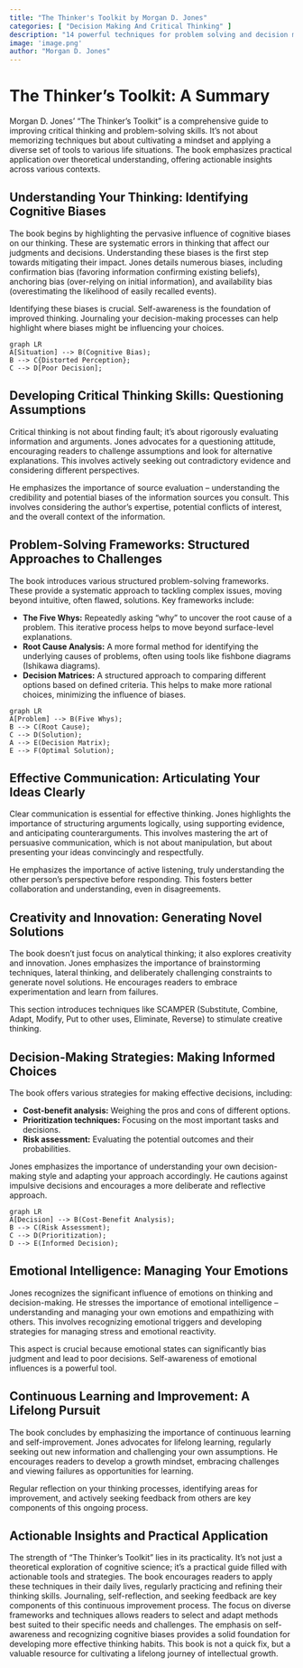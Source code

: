 ```yaml
---
title: "The Thinker's Toolkit by Morgan D. Jones"
categories: [ "Decision Making And Critical Thinking" ]
description: "14 powerful techniques for problem solving and decision making"
image: 'image.png'
author: "Morgan D. Jones"
---
```

# The Thinker's Toolkit: A Summary

Morgan D. Jones' "The Thinker's Toolkit" is a comprehensive guide to improving critical thinking and problem-solving skills.  It's not about memorizing techniques but about cultivating a mindset and applying a diverse set of tools to various life situations.  The book emphasizes practical application over theoretical understanding, offering actionable insights across various contexts.

##  Understanding Your Thinking: Identifying Cognitive Biases

The book begins by highlighting the pervasive influence of cognitive biases on our thinking. These are systematic errors in thinking that affect our judgments and decisions.  Understanding these biases is the first step towards mitigating their impact. Jones details numerous biases, including confirmation bias (favoring information confirming existing beliefs), anchoring bias (over-relying on initial information), and availability bias (overestimating the likelihood of easily recalled events).

Identifying these biases is crucial.  Self-awareness is the foundation of improved thinking.  Journaling your decision-making processes can help highlight where biases might be influencing your choices.

```mermaid
graph LR
A[Situation] --> B(Cognitive Bias);
B --> C{Distorted Perception};
C --> D[Poor Decision];
```

##  Developing Critical Thinking Skills: Questioning Assumptions

Critical thinking is not about finding fault; it's about rigorously evaluating information and arguments. Jones advocates for a questioning attitude, encouraging readers to challenge assumptions and look for alternative explanations. This involves actively seeking out contradictory evidence and considering different perspectives.

He emphasizes the importance of source evaluation – understanding the credibility and potential biases of the information sources you consult. This involves considering the author's expertise, potential conflicts of interest, and the overall context of the information.

##  Problem-Solving Frameworks: Structured Approaches to Challenges

The book introduces various structured problem-solving frameworks. These provide a systematic approach to tackling complex issues, moving beyond intuitive, often flawed, solutions.  Key frameworks include:

* **The Five Whys:**  Repeatedly asking "why" to uncover the root cause of a problem.  This iterative process helps to move beyond surface-level explanations.
* **Root Cause Analysis:** A more formal method for identifying the underlying causes of problems, often using tools like fishbone diagrams (Ishikawa diagrams).
* **Decision Matrices:**  A structured approach to comparing different options based on defined criteria. This helps to make more rational choices, minimizing the influence of biases.

```mermaid
graph LR
A[Problem] --> B(Five Whys);
B --> C(Root Cause);
C --> D(Solution);
A --> E(Decision Matrix);
E --> F(Optimal Solution);
```


##  Effective Communication: Articulating Your Ideas Clearly

Clear communication is essential for effective thinking.  Jones highlights the importance of structuring arguments logically, using supporting evidence, and anticipating counterarguments.  This involves mastering the art of persuasive communication, which is not about manipulation, but about presenting your ideas convincingly and respectfully.


He emphasizes the importance of active listening, truly understanding the other person's perspective before responding.  This fosters better collaboration and understanding, even in disagreements.

##  Creativity and Innovation: Generating Novel Solutions

The book doesn't just focus on analytical thinking; it also explores creativity and innovation.  Jones emphasizes the importance of brainstorming techniques, lateral thinking, and deliberately challenging constraints to generate novel solutions.  He encourages readers to embrace experimentation and learn from failures.

This section introduces techniques like SCAMPER (Substitute, Combine, Adapt, Modify, Put to other uses, Eliminate, Reverse) to stimulate creative thinking.

##  Decision-Making Strategies: Making Informed Choices

The book offers various strategies for making effective decisions, including:

* **Cost-benefit analysis:** Weighing the pros and cons of different options.
* **Prioritization techniques:** Focusing on the most important tasks and decisions.
* **Risk assessment:**  Evaluating the potential outcomes and their probabilities.

Jones emphasizes the importance of understanding your own decision-making style and adapting your approach accordingly.  He cautions against impulsive decisions and encourages a more deliberate and reflective approach.

```mermaid
graph LR
A[Decision] --> B(Cost-Benefit Analysis);
B --> C(Risk Assessment);
C --> D(Prioritization);
D --> E(Informed Decision);
```


##  Emotional Intelligence: Managing Your Emotions

Jones recognizes the significant influence of emotions on thinking and decision-making.  He stresses the importance of emotional intelligence – understanding and managing your own emotions and empathizing with others. This involves recognizing emotional triggers and developing strategies for managing stress and emotional reactivity.

This aspect is crucial because emotional states can significantly bias judgment and lead to poor decisions.  Self-awareness of emotional influences is a powerful tool.

##  Continuous Learning and Improvement:  A Lifelong Pursuit

The book concludes by emphasizing the importance of continuous learning and self-improvement.  Jones advocates for lifelong learning, regularly seeking out new information and challenging your own assumptions. He encourages readers to develop a growth mindset, embracing challenges and viewing failures as opportunities for learning.

Regular reflection on your thinking processes, identifying areas for improvement, and actively seeking feedback from others are key components of this ongoing process.


##  Actionable Insights and Practical Application

The strength of "The Thinker's Toolkit" lies in its practicality.  It's not just a theoretical exploration of cognitive science; it's a practical guide filled with actionable tools and strategies.  The book encourages readers to apply these techniques in their daily lives, regularly practicing and refining their thinking skills.  Journaling, self-reflection, and seeking feedback are key components of this continuous improvement process. The focus on diverse frameworks and techniques allows readers to select and adapt methods best suited to their specific needs and challenges.  The emphasis on self-awareness and recognizing cognitive biases provides a solid foundation for developing more effective thinking habits.  This book is not a quick fix, but a valuable resource for cultivating a lifelong journey of intellectual growth.

